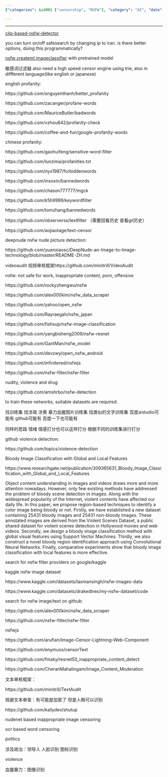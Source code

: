 ```yaml
---
{"categories": &id001 ["censorship", "NSFW"], "category": "AI", "date": "2022-05-31 04:00:06", "description": "AI-based NSFW detection utilizes image classification, profanity filters, and violence detection through techniques such as SVM and CNNs, with a focus on bloody images. Content moderation tools involve text/image filters, evasion methods, and political considerations.", "tags": *id001, "title": "DeepNude Censorship NSFW safesearch"}

---
```


------

[clip-based-nsfw-detector](https://github.com/LAION-AI/CLIP-based-NSFW-Detector)

you can turn on/off safesearch by changing ip to iran. is there better options, doing this programmatically?

[nsfw createml imageclassifier](https://github.com/anupamchugh/iowncode/tree/master/NSFWCreateMLImageClassifier/NSFWCreateMLImageClassifier) with pretrained model

敏感词过滤器 also need a high speed censor engine using trie, also in diffferent language(like english or japanese)

english profanity:

https://github.com/snguyenthanh/better_profanity

https://github.com/zacanger/profane-words

https://github.com/MauriceButler/badwords

https://github.com/vzhou842/profanity-check

https://github.com/coffee-and-fun/google-profanity-words

chinese profanity:

https://github.com/gaohuifeng/sensitive-word-filter

https://github.com/lunzima/profanities.txt

https://github.com/nyx1987/forbiddenwords

https://github.com/insoxin/bannedwords

https://github.com/chason777777/mgck

https://github.com/k5h9999/keywordfilter

https://github.com/tomzhang/bannedwords

https://github.com/observerss/textfilter （需要回看历史 查看git历史）

https://github.com/aojiaotage/text-censor

deepnude nsfw nude picture detection:

https://github.com/yuanxiaosc/DeepNude-an-Image-to-Image-technology/blob/master/README-ZH.md

videoaudit 视频审核框架https://github.com/minitrill/VideoAudit

nsfw: not safe for work, inappropriate content, porn, offensive

https://github.com/rockyzhengwu/nsfw

https://github.com/alex000kim/nsfw_data_scraper

https://github.com/yahoo/open_nsfw

https://github.com/Rayraegah/nsfw_japan

https://github.com/fishsup/nsfw-image-classification

https://github.com/yangbisheng2009/nsfw-resnet

https://github.com/GantMan/nsfw_model

https://github.com/devzwy/open_nsfw_android

https://github.com/infinitered/nsfwjs

https://github.com/nsfw-filter/nsfw-filter

nudity, violence and drug

https://github.com/amshrbo/nsfw-detection

to train these networks, suitable datasets are required.

找训练集 找涉政 涉黄 暴力血腥图片训练集 找类似的文字训练集 百度aistudio可能有 github可能有 百度一下也可能有

同样的思路 情绪 情感打分也可以这样打分 根据不同的训练集进行打分

github violence detection:

https://github.com/topics/violence-detection

Bloody Image Classification with Global and Local Features

https://www.researchgate.net/publication/309365631_Bloody_Image_Classification_with_Global_and_Local_Features

Object content understanding in images and videos draws more and more attention nowadays. However, only few existing methods have addressed the problem of bloody scene detection in images. Along with the widespread popularity of the Internet, violent contents have affected our daily life. In this paper, we propose region-based techniques to identify a color image being bloody or not. Firstly, we have established a new dataset containing 25431 bloody images and 25431 non-bloody images. These annotated images are derived from the Violent Scenes Dataset, a public shared dataset for violent scenes detection in Hollywood movies and web videos. Secondly, we design a bloody image classification method with global visual features using Support Vector Machines. Thirdly, we also construct a novel bloody region identification approach using Convolutional Neural Networks. Finally, comparative experiments show that bloody image classification with local features is more effective.

search for nsfw filter providers on google/kaggle

kaggle nsfw image dataset

https://www.kaggle.com/datasets/laxmansingh/nsfw-images-data

https://www.kaggle.com/datasets/drakedtrex/my-nsfw-dataset/code

search for nsfw image/text on github:

https://github.com/alex000kim/nsfw_data_scraper

https://github.com/nsfw-filter/nsfw-filter

nsfwjs

https://github.com/arufian/Image-Censor-Lightning-Web-Component

https://github.com/enymuss/censorText

https://github.com/fmsky/resnet50_inappropriate_content_detect

https://github.com/CheranMahalingam/Image_Content_Moderation

文本审核框架：

https://github.com/minitrill/TextAudit

规避文本审查：有可能是加密了 但是人眼可以识别

https://github.com/kallydev/shutup

nudenet based inappropriate image censoring

ocr based word censoring

politics

涉及政治：领导人 人脸识别 图标识别

violence

血腥暴力：图像识别

